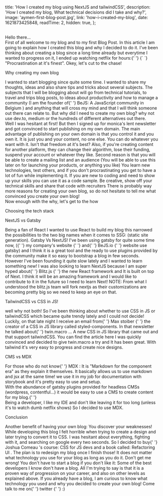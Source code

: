 
  title: 'How I created my blog using NextJS and tailwindCSS',
  description:
    'How I created my blog, What technical decisions did I take and why?',
  image: 'aymen-first-blog-post.jpg',
  link: 'how-i-created-my-blog',
  date: 1621873425848,
  readTime: 2,
  hidden: true,
};


<br />
<FunkyWord>Hello there...</FunkyWord>
<br />
<Paragraph>
  First of all welcome to my blog and to my first Blog Post. In this article I
  am going to explain how I created this blog and why I decided to do it.
</Paragraph>
<Paragraph>
  I've been thinking about creating a blog since a long time already but
  everytime I wanted to progress on it, I ended up watching netflix for hours:{' '}
  {` `}
  <FunkyWord>"Procrastination at it's finest".</FunkyWord> Okey, let's cut to the
  chase!
</Paragraph>

<Heading tag="h2"> Why creating my own blog</Heading>

<Paragraph>
  I wanted to start blogging since quite some time. I wanted to share my
  thoughts, ideas and also share tips and tricks about several subjects. The
  subjects that I will be blogging about will go from technical tutorials, to
  travel and trips blog posts, to ideas about productivity and how to manage a
  community (I am the founder of{' '}
  <BeautifulLink target="_blank" href="https://bejs.io">
    BeJS: A JavaScript community in Belgium
  </BeautifulLink>
  ) and anything that will cross my mind and that I will think someone out there
  can relate to.
</Paragraph>
<Paragraph>
  But why did I need to create my own blog? why not use dev.to, medium or the
  hundreds of different alternatives out there. <br />
  Well I was hesitant at first! But then I signed up for monica's lent newsletter
  and got convinced to start publishing on my own domain.
</Paragraph>
<Paragraph>
  The main advantage of publishing on your own domain is that you control it and
  you own it. It is just you and your content, no one else. You can do whatever
  you want with it. Isn't that freedom at it's best? Also, if you're creating
  content for another platform, they can change their algorithm, lose their
  funding, suspend your account or whatever they like.
</Paragraph>
<Paragraph>
  Second reason is that you will be able to create a mailing list and an
  audience (You will be able to use this later on for launching your products,
  or anything you like)
</Paragraph>
<Paragraph>
  You learn new technologies, test others, and if you don't procrastinating you
  get to have a lot of fun while implementing it.
</Paragraph>
<Paragraph>
  If you are new to coding and need to show up your skills you can use it as a
  code sample. Be creative, show off your technical skills and share that code
  with recruiters
</Paragraph>
<Paragraph>
  There is probably way more reasons for creating your own blog, so do not
  hesitate to tell me what convinced you create your own blog!
  <br />
  Now enough with the why, let's get to the how
</Paragraph>

<Heading tag="h2">Choosing the tech stack</Heading>

<Heading tag="h3">NextJS vs Gatsby</Heading>

<Paragraph>
  Being a fan of React I wanted to use React to build my blog this narrowed the
  possibilities to the two big names when it comes to SSG: (static site
  generation). Gatsby Vs NextJS!
</Paragraph>
<Paragraph>
  I've been using gatsby for quite some time now, ({' '}
  <BeautifulLink target="_blank" href="https://www.b2asolutions.com/">
    my company's website
  </BeautifulLink>{' '}
  and{' '}
  <BeautifulLink target="_blank" href="https://www.bejs.io/">
    BeJS.io
  </BeautifulLink>{' '}
  website use gatsby) and I think it is a great tool and the ready to use
  plugins provided by the community make it so easy to bootstrap a blog in few
  seconds. However I've been founding it quite slow lately and I wanted to learn
  something new! I was also looking to learn NextJS because I am super hyped
  about{' '}
  <BeautifulLink target="_blank" href="https://blitzjs.com/">
    Blitz.js
  </BeautifulLink>{' '}
  the new React framework and It is built on top of Next. I think it will be an
  amazing framework and I would like to contribute to it in the future so I need
  to learn Next!
</Paragraph>
<Note>
  NOTE: From what I understood the blitz.js team will fork nextjs as their
  customizations are becoming pretty big so we need to keep an eye on that.
</Note>

<Heading tag="h3">TailwindCSS vs CSS in JS!</Heading>

<Paragraph>
  well why not both! So I've been thinking about whether to use CSS in JS or
  tailwindCSS which became quite trendy lately and I could not decide! Luckily,
  on that late night I receive an email from{' '}
  <BeautifulLink target="_blank" href="https://twitter.com/mxstbr">
    Max stoiber
  </BeautifulLink>{' '}
  the creator of a CSS in JS library called styled-components. In that
  newsletter he talked about{' '}
  <BeautifulLink
    target="_blank"
    href="https://github.com/ben-rogerson/twin.macro"
  >
    twin.macro
  </BeautifulLink>
  ... A new CSS in JS library that came out and that support tailwindCSS. You can
  find the article <BeautifulLink
    target="_blank"
    href="https://mxstbr.com/thoughts/tailwind/"
  >
    here
  </BeautifulLink>
</Paragraph>
<Paragraph>
  I was quickly convinced and decided to give twin.macro a try and It has been
  great. With tailwind it's very easy to progress and create nice designs.
</Paragraph>

<Heading tag="h3">CMS vs MDX</Heading>

<Paragraph>
  For those who do not know{' '}
  <BeautifulLink target="_blank" href="https://mdxjs.com/">
    MDX
  </BeautifulLink>
  : It is "Markdown for the component era" as they explain it themselves. It basically
  allows us to use markdown and jsx at the same time! we use it in my job for documentation
  with storybook and it's pretty easy to use and setup. <br />
  With the abundance of gatsby plugins provided for headless CMSs (wordpress,
  contentful...) it would be easy to use a CMS to create content for my blog.{' '}
  <br />
  Being a developer, I like my IDE and don't like leaving it for too long (unless
  it's to watch dumb netflix shows) So I decided to use MDX.
</Paragraph>

<Heading tag="h2"> Conclusion</Heading>

<Paragraph>
  Another benefit of having your own blog: You discover your weaknesses! While
  developing this blog I felt horrible when trying to create a design and later
  trying to convert it to CSS. I was hesitant about everything, fighting with
  it, and searching on google every two seconds. So I decided to buy{' '}
  <BeautifulLink target="_blank" href="https://twitter.com/joshwcomeau">
    Joshua Comeau
  </BeautifulLink>
  's course: <BeautifulLink target="_blank" href="https://css-for-js.dev/">
    CSS for JS devs
  </BeautifulLink> and a book called: <BeautifulLink
    target="_blank"
    href="https://www.refactoringui.com/book"
  >
    Refactoring UI
  </BeautifulLink>. The plan is to redesign my blog once I finish those!
</Paragraph>
<Paragraph>
  It does not matter what technology you use for your blog as long as you do it.
  Don't get me wrong! You don't have to start a blog if you don't like it: Some
  of the best developers I know don't have a blog. All I'm trying to say is that
  it is a proven way of progression on your career, and also on other levels as
  explained above.
</Paragraph>
<Paragraph>
  If you already have a blog, I am curious to know what technology you used and
  why you decided to create your own blog! Come talk to me on{' '}
  <BeautifulLink href="https://twitter.com/intent/tweet?screen_name=Aymen_Ben_Amor&ref_src=twsrc%5Etfw">
    twitter
  </BeautifulLink>{' '}
  :)
</Paragraph>
